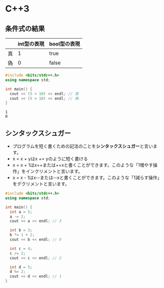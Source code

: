 # C++3

## 条件式の結果
||int型の表現|bool型の表現|
|---|---|--|
|真|1|true|
|偽|0|false|

```cpp copy filename="条件式の結果"
#include <bits/stdc++.h>
using namespace std;

int main() {
  cout << (5 < 10) << endl; // 真
  cout << (5 > 10) << endl; // 偽
}
```
```
1
0
```

## シンタックスシュガー
- プログラムを短く書くための記法のことを**シンタックスシュガー**と言います。
- x = x + yはx += yのように短く書ける
- x = x + 1はx++または++xと書くことができます。このような「1増やす操作」をインクリメントと言います。
- x = x - 1はx--または--xと書くことができます。このような「1減らす操作」をデクリメントと言います。
```cpp copy showLineNumbers filename="+=など"
#include <bits/stdc++.h>
using namespace std;

int main() {
  int a = 5;
  a -= 2;
  cout << a << endl; // 3

  int b = 3;
  b *= 1 + 2;
  cout << b << endl; // 9

  int c = 4;
  c /= 2;
  cout << c << endl; // 2

  int d = 5;
  d %= 2;
  cout << d << endl; // 1
}
```

